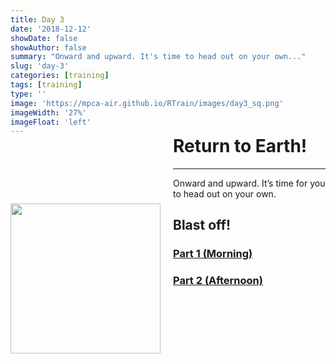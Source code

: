 ```yaml
---
title: Day 3
date: '2018-12-12'
showDate: false
showAuthor: false
summary: "Onward and upward. It's time to head out on your own..."
slug: 'day-3'
categories: [training]
tags: [training]
type: ''
image: 'https://mpca-air.github.io/RTrain/images/day3_sq.png' 
imageWidth: '27%'
imageFloat: 'left'
---
```


![](https://mpca-air.github.io/RTrain/images/day3_sq.png){width="240" style="float: left; margin-right: 20px; margin-top: 94px; margin-bottom: 88px;"}

<h1 style="margin-top:-15px;"> Return to Earth! </h1>
<hr>


Onward and upward. It's time for you to head out on your own.


<div style="margin-left: 4%; margin-top: 26px;">

# Blast off!

### <i class="fa fa-rocket" style="font-size:24px"></i> [Part 1 (Morning)](../page/day3_am.html) 

### <i class="fa fa-rocket" style="font-size:24px"></i> [Part 2 (Afternoon)](../page/day3_pm.html) 

</div>

<br>

<div style="clear:both;"></div>

<br>
